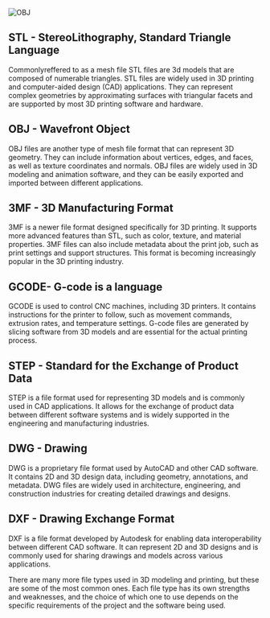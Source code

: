 
<img
  src="![tinkercad teacher.webp](https://cdn.jsdelivr.net/gh/JamesD3d/info3dimages@main/i/Lesson_Plans/Introduction_to_3d_design/tinkercad%20teacher.webp)
"
  alt="OBJ"
  className="rounded-lg shadow-md hover:shadow-xl transition-transform duration-300 hover:scale-110"
/>

## STL - StereoLithography, Standard Triangle Language

Commonlyreffered to as a mesh file STL files are 3d models that are composed of numerable triangles. STL files are widely used in 3D printing and computer-aided design (CAD) applications. They can represent complex geometries by approximating surfaces with triangular facets
and are supported by most 3D printing software and hardware.

## OBJ - Wavefront Object


OBJ files are another type of mesh file format that can represent 3D geometry. They can include information about vertices, edges, and faces, as well as texture coordinates and normals. OBJ files are widely used in 3D modeling and animation software, and they can be easily exported and imported between different applications.

## 3MF - 3D Manufacturing Format

3MF is a newer file format designed specifically for 3D printing. It supports more advanced features than STL, such as color, texture, and material properties. 3MF files can also include metadata about the print job, such as print settings and support structures. This format is becoming increasingly popular in the 3D printing industry.   

## GCODE- G-code is a language 

GCODE is used to control CNC machines, including 3D printers. It contains instructions for the printer to follow, such as movement commands, extrusion rates, and temperature settings. G-code files are generated by slicing software from 3D models and are essential for the actual printing process.

## STEP - Standard for the Exchange of Product Data

STEP is a file format used for representing 3D models and is commonly used in CAD applications. It allows for the exchange of product data between different software systems and is widely supported in the engineering and manufacturing industries.

## DWG - Drawing

DWG is a proprietary file format used by AutoCAD and other CAD software. It contains 2D and 3D design data, including geometry, annotations, and metadata. DWG files are widely used in architecture, engineering, and construction industries for creating detailed drawings and designs.

## DXF - Drawing Exchange Format

DXF is a file format developed by Autodesk for enabling data interoperability between different CAD software. It can represent 2D and 3D designs and is commonly used for sharing drawings and models across various applications.

<Callout type="info">
 There are many more file types used in 3D modeling and printing, but these are some of the most common ones. Each file type has its own strengths and weaknesses, and the choice of which one to use depends on the specific requirements of the project and the software being used.
 
</Callout>